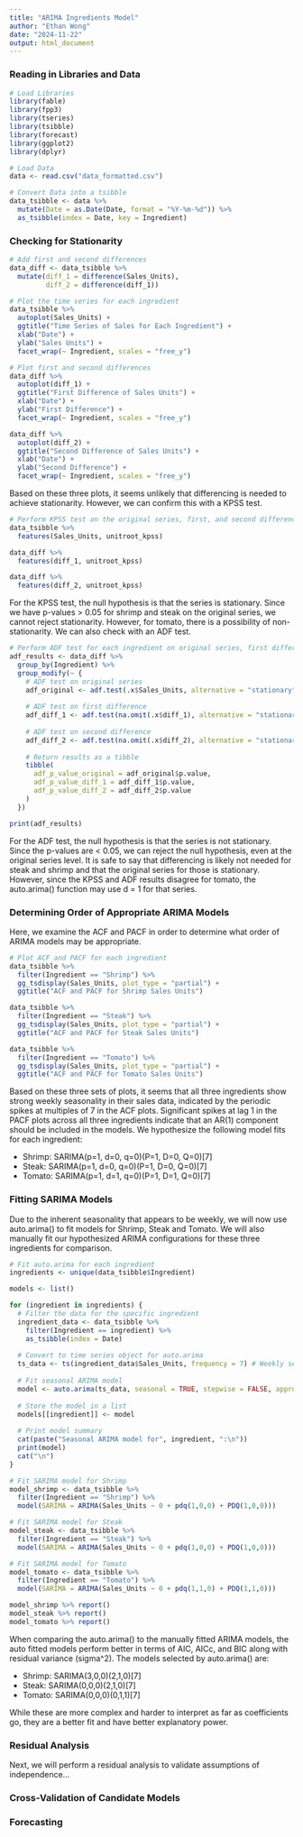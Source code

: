 ```yaml
---
title: "ARIMA Ingredients Model"
author: "Ethan Wong"
date: "2024-11-22"
output: html_document
---
```


### Reading in Libraries and Data

```r
# Load Libraries
library(fable)
library(fpp3)
library(tseries)
library(tsibble)
library(forecast)
library(ggplot2)
library(dplyr)

# Load Data
data <- read.csv("data_formatted.csv")

# Convert Data into a tsibble
data_tsibble <- data %>%
  mutate(Date = as.Date(Date, format = "%Y-%m-%d")) %>%
  as_tsibble(index = Date, key = Ingredient)
```

### Checking for Stationarity

```r
# Add first and second differences
data_diff <- data_tsibble %>%
  mutate(diff_1 = difference(Sales_Units),
         diff_2 = difference(diff_1))

# Plot the time series for each ingredient
data_tsibble %>%
  autoplot(Sales_Units) +
  ggtitle("Time Series of Sales for Each Ingredient") +
  xlab("Date") +
  ylab("Sales Units") +
  facet_wrap(~ Ingredient, scales = "free_y")

# Plot first and second differences
data_diff %>%
  autoplot(diff_1) +
  ggtitle("First Difference of Sales Units") +
  xlab("Date") +
  ylab("First Difference") +
  facet_wrap(~ Ingredient, scales = "free_y")

data_diff %>%
  autoplot(diff_2) +
  ggtitle("Second Difference of Sales Units") +
  xlab("Date") +
  ylab("Second Difference") +
  facet_wrap(~ Ingredient, scales = "free_y")
```

Based on these three plots, it seems unlikely that differencing is needed to achieve stationarity. However, we can confirm this with a KPSS test.

```r
# Perform KPSS test on the original series, first, and second differences
data_tsibble %>%
  features(Sales_Units, unitroot_kpss)

data_diff %>%
  features(diff_1, unitroot_kpss)

data_diff %>%
  features(diff_2, unitroot_kpss)
```

For the KPSS test, the null hypothesis is that the series is stationary. Since we have p-values > 0.05 for shrimp and steak on the original series, we cannot reject stationarity. However, for tomato, there is a possibility of non-stationarity. We can also check with an ADF test. 

```r
# Perform ADF test for each ingredient on original series, first difference, and second difference
adf_results <- data_diff %>%
  group_by(Ingredient) %>%
  group_modify(~ {
    # ADF test on original series
    adf_original <- adf.test(.x$Sales_Units, alternative = "stationary")
    
    # ADF test on first difference
    adf_diff_1 <- adf.test(na.omit(.x$diff_1), alternative = "stationary")
    
    # ADF test on second difference
    adf_diff_2 <- adf.test(na.omit(.x$diff_2), alternative = "stationary")
    
    # Return results as a tibble
    tibble(
      adf_p_value_original = adf_original$p.value,
      adf_p_value_diff_1 = adf_diff_1$p.value,
      adf_p_value_diff_2 = adf_diff_2$p.value
    )
  })

print(adf_results)
```

For the ADF test, the null hypothesis is that the series is not stationary. Since the p-values are < 0.05, we can reject the null hypothesis, even at the original series level. It is safe to say that differencing is likely not needed for steak and shrimp and that the original series for those is stationary. However, since the KPSS and ADF results disagree for tomato, the auto.arima() function may use d = 1 for that series.

### Determining Order of Appropriate ARIMA Models

Here, we examine the ACF and PACF in order to determine what order of ARIMA models may be appropriate.

```r
# Plot ACF and PACF for each ingredient
data_tsibble %>%
  filter(Ingredient == "Shrimp") %>%
  gg_tsdisplay(Sales_Units, plot_type = "partial") +
  ggtitle("ACF and PACF for Shrimp Sales Units")

data_tsibble %>%
  filter(Ingredient == "Steak") %>%
  gg_tsdisplay(Sales_Units, plot_type = "partial") +
  ggtitle("ACF and PACF for Steak Sales Units")

data_tsibble %>%
  filter(Ingredient == "Tomato") %>%
  gg_tsdisplay(Sales_Units, plot_type = "partial") +
  ggtitle("ACF and PACF for Tomato Sales Units")

```

Based on these three sets of plots, it seems that all three ingredients show strong weekly seasonality in their sales data, indicated by the periodic spikes at multiples of 7 in the ACF plots. Significant spikes at lag 1 in the PACF plots across all three ingredients indicate that an AR(1) component should be included in the models. We hypothesize the following model fits for each ingredient:

* Shrimp: SARIMA(p=1, d=0, q=0)(P=1, D=0, Q=0)[7]
* Steak: SARIMA(p=1, d=0, q=0)(P=1, D=0, Q=0)[7]
* Tomato: SARIMA(p=1, d=1, q=0)(P=1, D=1, Q=0)[7]

### Fitting SARIMA Models

Due to the inherent seasonality that appears to be weekly, we will now use auto.arima() to fit models for Shrimp, Steak and Tomato. We will also manually fit our hypothesized ARIMA configurations for these three ingredients for comparison.  

```r
# Fit auto.arima for each ingredient
ingredients <- unique(data_tsibble$Ingredient)

models <- list()

for (ingredient in ingredients) {
  # Filter the data for the specific ingredient
  ingredient_data <- data_tsibble %>%
    filter(Ingredient == ingredient) %>%
    as_tsibble(index = Date)
  
  # Convert to time series object for auto.arima
  ts_data <- ts(ingredient_data$Sales_Units, frequency = 7) # Weekly seasonality
  
  # Fit seasonal ARIMA model
  model <- auto.arima(ts_data, seasonal = TRUE, stepwise = FALSE, approximation = FALSE)
  
  # Store the model in a list
  models[[ingredient]] <- model
  
  # Print model summary
  cat(paste("Seasonal ARIMA model for", ingredient, ":\n"))
  print(model)
  cat("\n")
}
```

```r
# Fit SARIMA model for Shrimp
model_shrimp <- data_tsibble %>%
  filter(Ingredient == "Shrimp") %>%
  model(SARIMA = ARIMA(Sales_Units ~ 0 + pdq(1,0,0) + PDQ(1,0,0)))

# Fit SARIMA model for Steak
model_steak <- data_tsibble %>%
  filter(Ingredient == "Steak") %>%
  model(SARIMA = ARIMA(Sales_Units ~ 0 + pdq(1,0,0) + PDQ(1,0,0)))

# Fit SARIMA model for Tomato
model_tomato <- data_tsibble %>%
  filter(Ingredient == "Tomato") %>%
  model(SARIMA = ARIMA(Sales_Units ~ 0 + pdq(1,1,0) + PDQ(1,1,0)))

model_shrimp %>% report()
model_steak %>% report()
model_tomato %>% report()
```
When comparing the auto.arima() to the manually fitted ARIMA models, the auto fitted models perform better in terms of AIC, AICc, and BIC along with residual variance (sigma^2). The models selected by auto.arima() are:

* Shrimp: SARIMA(3,0,0)(2,1,0)[7]
* Steak: SARIMA(0,0,0)(2,1,0)[7]
* Tomato: SARIMA(0,0,0)(0,1,1)[7]

While these are more complex and harder to interpret as far as coefficients go, they are a better fit and have better explanatory power. 

### Residual Analysis

Next, we will perform a residual analysis to validate assumptions of independence...

### Cross-Validation of Candidate Models


### Forecasting


